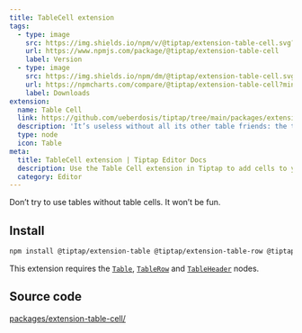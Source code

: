 ```yaml
---
title: TableCell extension
tags:
  - type: image
    src: https://img.shields.io/npm/v/@tiptap/extension-table-cell.svg?label=version
    url: https://www.npmjs.com/package/@tiptap/extension-table-cell
    label: Version
  - type: image
    src: https://img.shields.io/npm/dm/@tiptap/extension-table-cell.svg
    url: https://npmcharts.com/compare/@tiptap/extension-table-cell?minimal=true
    label: Downloads
extension:
  name: Table Cell
  link: https://github.com/ueberdosis/tiptap/tree/main/packages/extension-table-cell
  description: 'It’s useless without all its other table friends: the table cell.'
  type: node
  icon: Table
meta:
  title: TableCell extension | Tiptap Editor Docs
  description: Use the Table Cell extension in Tiptap to add cells to your tables for proper data structure. Learn more in our docs!
  category: Editor
---
```



Don’t try to use tables without table cells. It won’t be fun.

<CodeDemo path="/Nodes/Table" />

## Install

```bash
npm install @tiptap/extension-table @tiptap/extension-table-row @tiptap/extension-table-header @tiptap/extension-table-cell
```

This extension requires the [`Table`](/editor/extensions/nodes/table), [`TableRow`](/editor/extensions/nodes/table-row) and [`TableHeader`](/editor/extensions/nodes/table-header) nodes.

## Source code

[packages/extension-table-cell/](https://github.com/ueberdosis/tiptap/blob/main/packages/extension-table-cell/)
